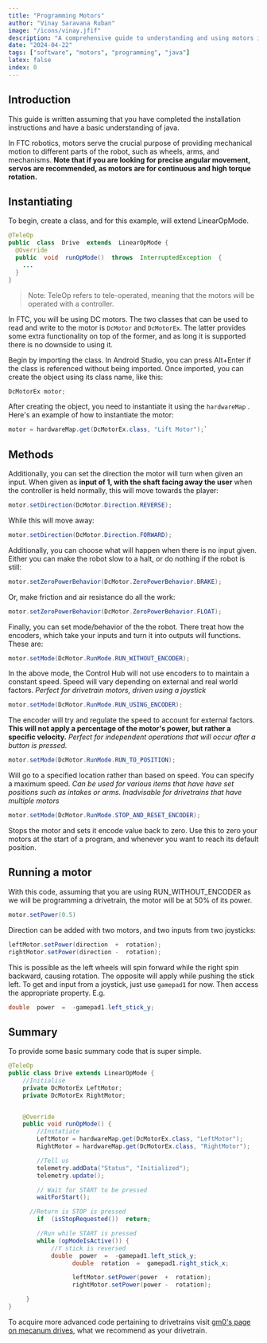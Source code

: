 ```yaml
---
title: "Programming Motors"
author: "Vinay Saravana Ruban"
image: "/icons/vinay.jfif"
description: "A comprehensive guide to understanding and using motors in FTC."
date: "2024-04-22"
tags: ["software", "motors", "programming", "java"]
latex: false
index: 0
---
```


## Introduction

This guide is written assuming that you have completed the installation instructions and have a basic understanding of java.

In FTC robotics, motors serve the crucial purpose of providing mechanical motion to different parts of the robot, such as wheels, arms, and mechanisms. **Note that if you are looking for precise angular movement, servos are recommended, as motors are for continuous and high torque rotation.**

## Instantiating

To begin, create a class, and for this example, will extend LinearOpMode.

```java
@TeleOp
public  class  Drive  extends  LinearOpMode {
  @Override
  public  void  runOpMode()  throws  InterruptedException  {
    ...
  }
}
```

> Note: TeleOp refers to tele-operated, meaning that the motors will be operated with a controller.

In FTC, you will be using DC motors. The two classes that can be used to read and write to the motor is `DcMotor` and `DcMotorEx`. The latter provides some extra functionality on top of the former, and as long it is supported there is no downside to using it.

Begin by importing the class. In Android Studio, you can press Alt+Enter if the class is referenced without being imported. Once imported, you can create the object using its class name, like this:

```java
DcMotorEx motor;
```

After creating the object, you need to instantiate it using the `hardwareMap` . Here's an example of how to instantiate the motor:

```java
motor = hardwareMap.get(DcMotorEx.class, "Lift Motor");`
```

## Methods

Additionally, you can set the direction the motor will turn when given an input. When given as **input of 1, with the shaft facing away the user** when the controller is held normally, this will move towards the player:

```java
motor.setDirection(DcMotor.Direction.REVERSE);
```

While this will move away:

```java
motor.setDirection(DcMotor.Direction.FORWARD);
```

Additionally, you can choose what will happen when there is no input given. Either you can make the robot slow to a halt, or do nothing if the robot is still:

```java
motor.setZeroPowerBehavior(DcMotor.ZeroPowerBehavior.BRAKE);
```

Or, make friction and air resistance do all the work:

```java
motor.setZeroPowerBehavior(DcMotor.ZeroPowerBehavior.FLOAT);
```

Finally, you can set mode/behavior of the the robot. There treat how the encoders, which take your inputs and turn it into outputs will functions. These are:

```java
motor.setMode(DcMotor.RunMode.RUN_WITHOUT_ENCODER);
```

In the above mode, the Control Hub will not use encoders to to maintain a constant speed. Speed will vary depending on external and real world factors. _Perfect for drivetrain motors, driven using a joystick_

```java
motor.setMode(DcMotor.RunMode.RUN_USING_ENCODER);
```

The encoder will try and regulate the speed to account for external factors. **This will not apply a percentage of the motor's power, but rather a specific velocity.** _Perfect for independent operations that will occur after a button is pressed._

```java
motor.setMode(DcMotor.RunMode.RUN_TO_POSITION);
```

Will go to a specified location rather than based on speed. You can specify a maximum speed. _Can be used for various items that have have set positions such as intakes or arms. Inadvisable for drivetrains that have multiple motors_

```java
motor.setMode(DcMotor.RunMode.STOP_AND_RESET_ENCODER);
```

Stops the motor and sets it encode value back to zero. Use this to zero your motors at the start of a program, and whenever you want to reach its default position.

## Running a motor

With this code, assuming that you are using RUN_WITHOUT_ENCODER as we will be programming a drivetrain, the motor will be at 50% of its power.

```java
motor.setPower(0.5)
```

Direction can be added with two motors, and two inputs from two joysticks:

```java
leftMotor.setPower(direction  +  rotation);
rightMotor.setPower(direction -  rotation);
```

This is possible as the left wheels will spin forward while the right spin backward, causing rotation. The opposite will apply while pushing the stick left.
To get and input from a joystick, just use `gamepad1` for now. Then access the appropriate property. E.g.

```java
double  power  =  -gamepad1.left_stick_y;
```

## Summary

To provide some basic summary code that is super simple.

```java
@TeleOp
public class Drive extends LinearOpMode {
    //Initialise
    private DcMotorEx LeftMotor;
    private DcMotorEx RightMotor;


    @Override
    public void runOpMode() {
        //Instatiate
        LeftMotor = hardwareMap.get(DcMotorEx.class, "LeftMotor");
        RightMotor = hardwareMap.get(DcMotorEx.class, "RightMotor");

        //Tell us
        telemetry.addData("Status", "Initialized");
        telemetry.update();

        // Wait for START to be pressed
        waitForStart();

      //Return is STOP is pressed
        if  (isStopRequested())  return;

        //Run while START is pressed
        while (opModeIsActive()) {
            //Y stick is reversed
            double  power  =  -gamepad1.left_stick_y;
			      double  rotation  =  gamepad1.right_stick_x;

			      leftMotor.setPower(power  +  rotation);
			      rightMotor.setPower(power -  rotation);

     }
}
```

To acquire more advanced code pertaining to drivetrains visit [gm0's page on mecanum drives](https://gm0.org/en/latest/docs/software/tutorials/mecanum-drive.html), what we recommend as your drivetrain.
